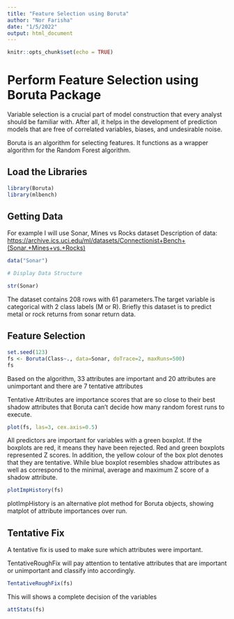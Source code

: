 ---
title: "Feature Selection using Boruta"
author: "Nor Farisha"
date: "1/5/2022"
output: html_document
---

```{r setup, include=FALSE}
knitr::opts_chunk$set(echo = TRUE)
```


# Perform Feature Selection using Boruta Package 

Variable selection is a crucial part of model construction that every analyst should be familiar with. After all, it helps in the development of prediction models that are free of correlated variables, biases, and undesirable noise.

Boruta is an algorithm for selecting features. It functions as a wrapper algorithm for the Random Forest algorithm.



## Load the Libraries

```{r}
library(Boruta)
library(mlbench)
```


## Getting Data


For example I will use Sonar, Mines vs Rocks dataset
Description of data: <https://archive.ics.uci.edu/ml/datasets/Connectionist+Bench+(Sonar,+Mines+vs.+Rocks)>

```{r}
data("Sonar")
```



```{r}
# Display Data Structure

str(Sonar)
```
The dataset contains 208 rows with 61 parameters.The target variable is categorical with 2 class labels (M or R). Briefly this dataset is to predict metal or rock returns from sonar return data.


## Feature Selection

```{r}
set.seed(123)
fs <- Boruta(Class~., data=Sonar, doTrace=2, maxRuns=500)
fs
```
Based on the algorithm, 33 attributes are important and 20 attributes are unimportant and there are 7 tentative attributes

Tentative Attributes are importance scores that are so close to their best shadow attributes that Boruta can't decide how many random forest runs to execute.



```{r}
plot(fs, las=3, cex.axis=0.5)
```

All predictors are important for variables with a green boxplot. If the boxplots are red, it means they have been rejected. Red and green boxplots represented Z scores. In addition, the yellow colour of the box plot denotes that they are tentative. While blue boxplot resembles shadow attributes as well as correspond to the minimal, average and maximum Z score of a shadow attribute.


```{r}
plotImpHistory(fs)
```
plotImpHistory is an alternative plot method for Boruta objects, showing matplot of attribute importances over run.


## Tentative Fix

A tentative fix is used to make sure which attributes were important.

TentativeRoughFix will pay attention to tentative attributes that are important or unimportant and classify into accordingly.

```{r}
TentativeRoughFix(fs)
```


This will shows a complete decision of the variables

```{r}
attStats(fs)
```

